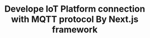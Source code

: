 ---
title: "Develope IoT Platform connection with MQTT protocol By Next.js framework "
publishedAt: "2024-04-08"
images:
  - "/images/profile/image04.jpg"
  - "/images/profile/image03.jpg"
  - "/images/projects/project-01/image-01.jpg"
---